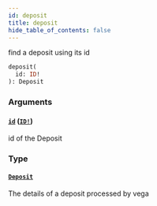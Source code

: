 ```yaml
---
id: deposit
title: deposit
hide_table_of_contents: false
---
```



find a deposit using its id

```graphql
deposit(
  id: ID!
): Deposit
```


### Arguments

#### [`id`](#) ([`ID!`](/docs/testnet/graphql/scalars/id))

id of the Deposit


### Type

#### [`Deposit`](/docs/testnet/graphql/objects/deposit)

The details of a deposit processed by vega




